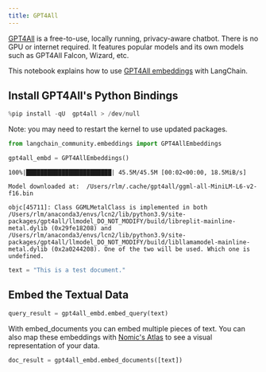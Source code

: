 ```yaml
---
title: GPT4All
---
```


[GPT4All](https://gpt4all.io/index.html) is a free-to-use, locally running, privacy-aware chatbot. There is no GPU or internet required. It features popular models and its own models such as GPT4All Falcon, Wizard, etc.

This notebook explains how to use [GPT4All embeddings](https://docs.gpt4all.io/gpt4all_python_embedding.html#gpt4all.gpt4all.Embed4All) with LangChain.

## Install GPT4All's Python Bindings

```python
%pip install -qU  gpt4all > /dev/null
```

Note: you may need to restart the kernel to use updated packages.

```python
from langchain_community.embeddings import GPT4AllEmbeddings
```

```python
gpt4all_embd = GPT4AllEmbeddings()
```

```output
100%|████████████████████████| 45.5M/45.5M [00:02<00:00, 18.5MiB/s]
```
```output
Model downloaded at:  /Users/rlm/.cache/gpt4all/ggml-all-MiniLM-L6-v2-f16.bin
```
```output
objc[45711]: Class GGMLMetalClass is implemented in both /Users/rlm/anaconda3/envs/lcn2/lib/python3.9/site-packages/gpt4all/llmodel_DO_NOT_MODIFY/build/libreplit-mainline-metal.dylib (0x29fe18208) and /Users/rlm/anaconda3/envs/lcn2/lib/python3.9/site-packages/gpt4all/llmodel_DO_NOT_MODIFY/build/libllamamodel-mainline-metal.dylib (0x2a0244208). One of the two will be used. Which one is undefined.
```

```python
text = "This is a test document."
```

## Embed the Textual Data

```python
query_result = gpt4all_embd.embed_query(text)
```

With embed_documents you can embed multiple pieces of text. You can also map these embeddings with [Nomic's Atlas](https://docs.nomic.ai/index.html) to see a visual representation of your data.

```python
doc_result = gpt4all_embd.embed_documents([text])
```
